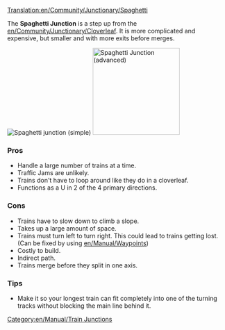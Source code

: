 [[Translation:en/Community/Junctionary/Spaghetti]]
{{en/Community/Junctionary/Navigation}}

The '''Spaghetti Junction''' is a step up from the [[en/Community/Junctionary/Cloverleaf]].  It is more complicated and expensive, but smaller and with more exits before merges.

[[File:en/Community/Junctionary/Spaghetti.png|none|frame|Spaghetti junction (simple)]]
[[File:en/Community/Junctionary/Spaghetti 2.png|none|thumb|200px|Spaghetti Junction (advanced)]]

===Pros===
*Handle a large number of trains at a time.
*Traffic Jams are unlikely.
*Trains don't have to loop around like they do in a cloverleaf.
*Functions as a U in 2 of the 4 primary directions.

===Cons===
*Trains have to slow down to climb a slope.
*Takes up a large amount of space.
*Trains must turn left to turn right. This could lead to trains getting lost. (Can be fixed by using [[en/Manual/Waypoints]])
*Costly to build.
*Indirect path.
*Trains merge before they split in one axis.

===Tips===
*Make it so your longest train can fit completely into one of the turning tracks without blocking the main line behind it.

[[Category:en/Manual/Train Junctions]]